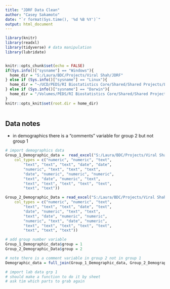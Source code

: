 ---
title: "JDRF Data Clean"
author: "Casey Sakamoto"
date: "`r format(Sys.time(), '%d %B %Y')`"
output: html_document
---

```{r setup, include=FALSE}
library(knitr)
library(readxl)
library(tidyverse) # data manipulation
library(lubridate)


knitr::opts_chunk$set(echo = FALSE)
if(Sys.info()["sysname"] == "Windows"){
  home_dir = "S:/Laura/BDC/Projects/Viral Shah/JDRF"
} else if (Sys.info()["sysname"] == "Linux"){
  home_dir = "~/UCD/PEDS/RI Biostatistics Core/Shared/Shared Projects/Laura/BDC/Projects/Viral Shah/JDRF"
} else if (Sys.info()["sysname"] == "Darwin"){
  home_dir = "/Volumes/PEDS/RI Biostatistics Core/Shared/Shared Projects/Laura/BDC/Projects/Viral Shah/JDRF"
}
knitr::opts_knit$set(root.dir = home_dir)



```

## Data notes
- in demographics there is a "comments" variable for group 2 but not group 1

```{r demographics}
# import demographics data
Group_1_Demographic_data =  read_excel("S:/Laura/BDC/Projects/Viral Shah/JDRF/Data_Raw/Group 1_Demographic data_2-3-2022.xlsx", 
    col_types = c("numeric", "numeric", "text", 
        "text", "text", "text", "date", "date", 
        "numeric", "text", "text", "text", 
        "date", "numeric", "numeric", "numeric", 
        "text", "date", "numeric", "text", 
        "text", "text", "text", "text", "text", 
        "text", "text"))

Group_2_Demographic_Data = read_excel("S:/Laura/BDC/Projects/Viral Shah/JDRF/Data_Raw/Group 2_Demographic Data_2-3-2022.xlsx", 
    col_types = c("numeric", "numeric", "text", 
        "text", "text", "text", "date", "text", 
        "date", "numeric", "text", "text", 
        "text", "date", "numeric", "numeric", 
        "numeric", "text", "date", "numeric", 
        "text", "text", "text", "text", "text", 
        "text", "text", "text"))

# add group number variable
Group_1_Demographic_data$group = 1
Group_2_Demographic_Data$group = 2

# note there is a comment variable in group 2 not in group 1
Demographic_data = full_join(Group_1_Demographic_data, Group_2_Demographic_Data)
```

```{r lab data}
# import lab data grp 1
# should make a function to do it by sheet
# ask tim which parts to grab again


```
